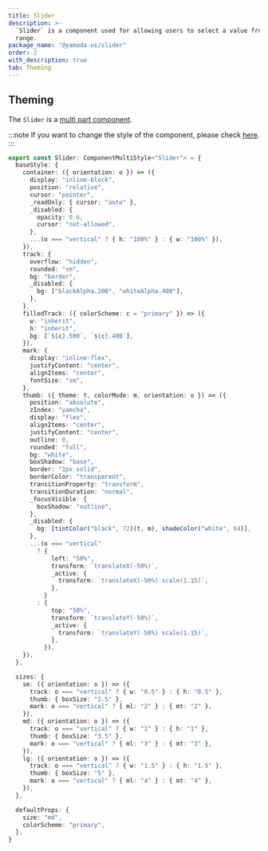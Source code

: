 ```yaml
---
title: Slider
description: >-
  `Slider` is a component used for allowing users to select a value from a
  range.
package_name: "@yamada-ui/slider"
order: 2
with_description: true
tab: Theming
---
```


## Theming

The `Slider` is a [multi part component](/styled-system/theming/component-styles#multi-part-components).

:::note
If you want to change the style of the component, please check [here](/styled-system/theming/customize-theme#changing-the-style-of-components).
:::

```ts
export const Slider: ComponentMultiStyle<"Slider"> = {
  baseStyle: {
    container: ({ orientation: o }) => ({
      display: "inline-block",
      position: "relative",
      cursor: "pointer",
      _readOnly: { cursor: "auto" },
      _disabled: {
        opacity: 0.6,
        cursor: "not-allowed",
      },
      ...(o === "vertical" ? { h: "100%" } : { w: "100%" }),
    }),
    track: {
      overflow: "hidden",
      rounded: "sm",
      bg: "border",
      _disabled: {
        bg: ["blackAlpha.200", "whiteAlpha.400"],
      },
    },
    filledTrack: ({ colorScheme: c = "primary" }) => ({
      w: "inherit",
      h: "inherit",
      bg: [`${c}.500`, `${c}.400`],
    }),
    mark: {
      display: "inline-flex",
      justifyContent: "center",
      alignItems: "center",
      fontSize: "sm",
    },
    thumb: ({ theme: t, colorMode: m, orientation: o }) => ({
      position: "absolute",
      zIndex: "yamcha",
      display: "flex",
      alignItems: "center",
      justifyContent: "center",
      outline: 0,
      rounded: "full",
      bg: "white",
      boxShadow: "base",
      border: "1px solid",
      borderColor: "transparent",
      transitionProperty: "transform",
      transitionDuration: "normal",
      _focusVisible: {
        boxShadow: "outline",
      },
      _disabled: {
        bg: [tintColor("black", 72)(t, m), shadeColor("white", 64)],
      },
      ...(o === "vertical"
        ? {
            left: "50%",
            transform: `translateX(-50%)`,
            _active: {
              transform: `translateX(-50%) scale(1.15)`,
            },
          }
        : {
            top: "50%",
            transform: `translateY(-50%)`,
            _active: {
              transform: `translateY(-50%) scale(1.15)`,
            },
          }),
    }),
  },

  sizes: {
    sm: ({ orientation: o }) => ({
      track: o === "vertical" ? { w: "0.5" } : { h: "0.5" },
      thumb: { boxSize: "2.5" },
      mark: o === "vertical" ? { ml: "2" } : { mt: "2" },
    }),
    md: ({ orientation: o }) => ({
      track: o === "vertical" ? { w: "1" } : { h: "1" },
      thumb: { boxSize: "3.5" },
      mark: o === "vertical" ? { ml: "3" } : { mt: "3" },
    }),
    lg: ({ orientation: o }) => ({
      track: o === "vertical" ? { w: "1.5" } : { h: "1.5" },
      thumb: { boxSize: "5" },
      mark: o === "vertical" ? { ml: "4" } : { mt: "4" },
    }),
  },

  defaultProps: {
    size: "md",
    colorScheme: "primary",
  },
}
```
